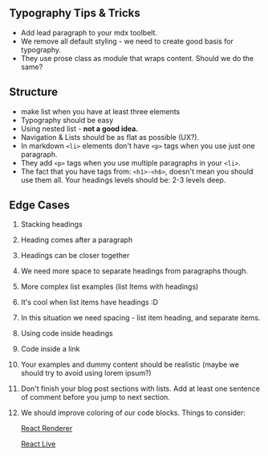 ## Typography Tips & Tricks

- Add lead paragraph to your mdx toolbelt.
- We remove all default styling - we need to create good basis for typography.
- They use prose class as module that wraps content. Should we do the same?

## Structure

- make list when you have at least three elements
- Typography should be easy
- Using nested list - **not a good idea.**
- Navigation & Lists should be as flat as possible (UX?).
- In markdown `<li>` elements don't have `<p>` tags when you use just one paragraph.
- They add `<p>` tags when you use multiple paragraphs in your `<li>`.
- The fact that you have tags from: `<h1>-<h6>`, doesn't mean you should use them all.
  Your headings levels should be: 2-3 levels deep.

## Edge Cases

1. Stacking headings
2. Heading comes after a paragraph
3. Headings can be closer together
4. We need more space to separate headings from paragraphs though.
5. More complex list examples (list Items with headings)
6. It's cool when list items have headings :D
7. In this situation we need spacing - list item heading, and separate items.
8. Using code inside headings
9. Code inside a link

10. Your examples and dummy content should be realistic (maybe we should try to avoid using lorem ipsum?)
11. Don't finish your blog post sections with lists. Add at least one sentence of comment before you jump to next section.
12. We should improve coloring of our code blocks. Things to consider:

    [React Renderer](https://github.com/FormidableLabs/prism-react-renderer)

    [React Live](https://github.com/FormidableLabs/react-live)
